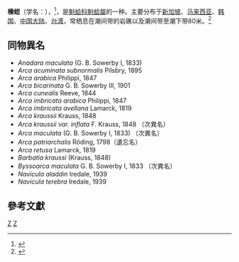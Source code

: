 {{noteTA
|G1=双壳纲
|G2=unit
}}
{{Speciesbox
| genus = Arca
| species = avellana
| authority = Lamarck, 1819
}}
'''榛蚶'''（学名：''{{lang|la|Arca avellana}}''），{{各地中文名|display=inline|cn=榛蚶|tw=船魁蛤}}<ref>{{TaiBNET| zh=船魁蛤 | id=314098 | binomial=Arca avellana | authority=Lamarck, 1819 | var= | accessdate=2013-01-24}}</ref>，是[[魁蛤科|魁蛤科]][[魁蛤屬|魁蛤屬]]的一种。主要分布于[[新加坡|新加坡]]、[[马来西亚|马来西亚]]、[[韩国|韩国]]、[[中国大陆|中国大陆]]、[[台湾|台湾]]，常栖息在潮间带的岩礁以及潮间带至潮下带80米。<ref>{{cite web|url=http://shell.sinica.edu.tw/chinese/shellbase_detail.php?science_no=2155|title=国际贝库：榛蚶|publisher=台湾贝类资料库|accessdate=2009-08-11|archive-date=2016-03-04|archive-url=https://web.archive.org/web/20160304091950/http://shell.sinica.edu.tw/chinese/shellbase_detail.php?science_no=2155|dead-url=no}}</ref>

==同物異名==
* ''Anadara maculata'' (G. B. Sowerby I, 1833)
* ''Arca acuminata subnormalis'' Pilsbry, 1895
* ''Arca arabica'' Philippi, 1847
* ''Arca bicarinata'' G. B. Sowerby III, 1901
* ''Arca cunealis'' Reeve, 1844
* ''Arca imbricata arabica'' Philippi, 1847
* ''Arca imbricata avellana'' Lamarck, 1819
* ''Arca kraussii'' Krauss, 1848
* ''Arca kraussii var. inflata'' F. Krauss, 1848 （次異名）
* ''Arca maculata'' (G. B. Sowerby I, 1833) （次異名）
* ''Arca patriarchalis'' Röding, 1798（遺忘名）
* ''Arca retusa'' Lamarck, 1819
* ''Barbatia kraussi'' (Krauss, 1848)
* ''Byssoarca maculata'' G. B. Sowerby I, 1833 （次異名）
* ''Navicula aladdin'' Iredale, 1939
* ''Navicula terebra'' Iredale, 1939

== 參考文獻 ==
{{Reflist}}{{Taxonbar}}

[[Category:1819年描述的动物|Z]]
[[Category:魁蛤属|Z]]